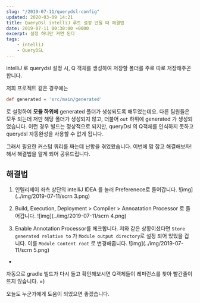 ```yaml
---
slug: "/2019-07-11/querydsl-config"
updated: 2020-03-09 14:21
title: QueryDsl intelliJ 루트 설정 안될 때 해결법 
date: 2019-07-11 00:30:00 +0000
excerpt: 설정 하나만 켜면 된다
tags: 
    - intelliJ
    - QueryDSL
---
```


intelliJ 로 querydsl 설정 시, Q 객체를 생성하여 저장할 폴더를 주로 따로 저장해주곤 합니다. 

저희 프로젝트 같은 경우에는 

```groovy
def generated = 'src/main/generated'
```

로 설정하여 **모듈 하위에** generated 폴더가 생성되도록 해두었는데요. 다른 팀원들은 모두 되는데 저만 해당 폴더가 생성되지 않고, 더불어 `out` 하위에 generated 가 생성되었습니다. 이런 경우 빌드는 정상적으로 되지만, queryDsl 의 Q객체를 인식하지 못하고 querydsl 자동완성을 사용할 수 없게 됩니다. 

그래서 필요한 커스텀 쿼리를 짜는데 난항을 겪었왔습니다. 이번에 맘 잡고 해결해보자! 해서 해결법을 알게 되어 공유드립니다. 

## 해결법 

1. 인텔리제이 좌측 상단의 intelliJ IDEA 를 눌러 Preferenece로 들어갑니다.
    ![img](../img/2019-07-11/scrn 3.png)



02. Build, Execution, Deployment  > Compiler > Annoatation Processor 로 들어갑니다. 
    ![img](../img/2019-07-11/scrn 4.png)


3. Enable Annotation Processor를 체크합니다. 저와 같은 상황이셨다면 `Store generated relative to` 가 `Module output directory`로 설정 되어 있었을 겁니다. 이를 `Module Content root` 로 변경해줍니다.
    ![img](../img/2019-07-11/scrn 5.png)


-

자동으로 gradle 빌드가 다시 돌고 확인해보시면 Q객체들이 레퍼런스를 찾아 빨간줄이 뜨지 않습니다. =) 

오늘도 누군가에게 도움이 되었으면 좋겠습니다. 


